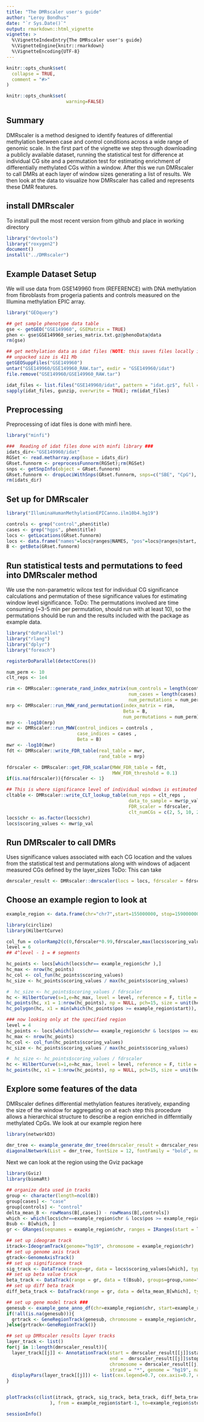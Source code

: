 ```yaml
---
title: "The DMRscaler user's guide"
author: "Leroy Bondhus"
date: "`r Sys.Date()`"
output: rmarkdown::html_vignette
vignette: >
  %\VignetteIndexEntry{The DMRscaler user's guide}
  %\VignetteEngine{knitr::rmarkdown}
  %\VignetteEncoding{UTF-8}
---
```


```r
knitr::opts_chunk$set(
  collapse = TRUE,
  comment = "#>"
)
```

```r
knitr::opts_chunk$set(
                      warning=FALSE)
```
## Summary
DMRscaler is a method designed to identify features of differential methylation between case and control conditions across a wide range of genomic scale. In the first part of the vignette we step through downloading a publicly available dataset, running the statistical test for difference at individual CG site and a permutation test for estimating enrichment of differentially methylated CGs within a window. After this we run DMRscaler to call DMRs at each layer of window sizes generating a list of results. We then look at the data to visualize how DMRscaler has called and represents these DMR features.       


## install DMRscaler 
To install pull the most recent version from github and place in working directory 
```r
library("devtools")
library("roxygen2")
document()
install("../DMRscaler")
```

## Example Dataset Setup
We will use data from GSE149960 from (REFERENCE) with DNA methylation from fibroblasts from progeria patients and controls measured on the Illumina methylation EPIC array.  
```r
library("GEOquery")
```

```r
## get sample phenotype data table 
gse <- getGEO("GSE149960", GSEMatrix = TRUE)
phen <- gse$GSE149960_series_matrix.txt.gz@phenoData@data
rm(gse)

## get methylation data as idat files (NOTE: this saves files locally in working directory, unpacked size is 411 Mb)
## unpacked size is 411 Mb  
getGEOSuppFiles("GSE149960")
untar("GSE149960/GSE149960_RAW.tar", exdir = "GSE149960/idat")
file.remove("GSE149960/GSE149960_RAW.tar")

idat_files <- list.files("GSE149960/idat", pattern = "idat.gz$", full = TRUE)
sapply(idat_files, gunzip, overwrite = TRUE); rm(idat_files)
```



##  Preprocessing
Preprocessing of idat files is done with minfi here.
```r
library("minfi")
```

```r
###  Reading of idat files done with minfi library ###
idats_dir<-"GSE149960/idat"
RGSet <- read.metharray.exp(base = idats_dir)
GRset.funnorm <- preprocessFunnorm(RGSet);rm(RGSet)
snps <- getSnpInfo(object = GRset.funnorm)
GRset.funnorm <- dropLociWithSnps(GRset.funnorm, snps=c("SBE", "CpG"), maf=0);rm(snps)
rm(idats_dir)
```


## Set up for DMRscaler
```r
library("IlluminaHumanMethylationEPICanno.ilm10b4.hg19")
```

```r
controls <- grep("control",phen$title)
cases <- grep("hgps", phen$title)
locs <- getLocations(GRset.funnorm)
locs <- data.frame("names"=locs@ranges@NAMES, "pos"=locs@ranges@start, "chr" = rep(locs@seqnames@values, locs@seqnames@lengths))
B <- getBeta(GRset.funnorm)
```


## Run statistical tests and permutations to feed into DMRscaler method
We use the non-parametric wilcox test for individual CG significance calculations and permutation of these significance values for estimating window level significance. 
ToDo: The permutations involved are time consuming (~3-5 min per permutation, should run with at least 10), so the permutations should be run and the results included with the package as example data.   
```r
library("doParallel")
library("rlang")
library("dplyr")
library("foreach")
```

```r
registerDoParallel(detectCores())

num_perm <- 10
clt_reps <- 1e4

rim <- DMRscaler::generate_rand_index_matrix(num_controls = length(controls),
                                             num_cases = length(cases),
                                             num_permutations = num_perm)
mrp <- DMRscaler::run_MWW_rand_permutation(index_matrix = rim, 
                                           Beta = B,
                                           num_permutations = num_perm)
mrp <- -log10(mrp)
mwr <- DMRscaler::run_MWW(control_indices = controls ,
                          case_indices = cases ,
                          Beta = B)
mwr <- -log10(mwr)
fdt <- DMRscaler::write_FDR_table(real_table = mwr,
                                  rand_table = mrp)

fdrscaler <- DMRscaler::get_FDR_scalar(MWW_FDR_table = fdt,
                                       MWW_FDR_threshold = 0.1)
if(is.na(fdrscaler)){fdrscaler <- 1}

## This is where significance level of individual windows is estimated by permutation 
cltable <- DMRscaler::write_CLT_lookup_table(num_reps = clt_reps ,
                                             data_to_sample = mwr$p_val,
                                             FDR_scaler = fdrscaler,
                                             clt_numCGs = c(2, 5, 10, 25, 50))
locs$chr <- as.factor(locs$chr)
locs$scoring_values <- mwr$p_val
```


## Run DMRscaler to call DMRs
Uses significance values associated with each CG location and the values from the statistical test and permutations along with windows of adjacent measured CGs defined by the layer_sizes
ToDo: This can take   
```r
dmrscaler_result <- DMRscaler::dmrscaler(locs = locs, fdrscaler = fdrscaler, cltable=cltable, layer_sizes = c(4,8,16,32,64))
```

## Choose an example region to look at
```r
example_region <- data.frame(chr="chr7",start=155000000, stop=159000000, stringsAsFactors = FALSE)
```

```r
library(circlize)
library(HilbertCurve)
```

```r
col_fun = colorRamp2(c(0,fdrscaler*0.99,fdrscaler,max(locs$scoring_values)), c("grey30", "grey60", "red", "red"))
level = 6
## 4^level - 1 = # segments

hc_points <- locs[which(locs$chr== example_region$chr ),]
hc_max <- nrow(hc_points)
hc_col <- col_fun(hc_points$scoring_values)
hc_size <- hc_points$scoring_values / max(hc_points$scoring_values)

#  hc_size <- hc_points$scoring_values / fdrscaler
hc <- HilbertCurve(s=1,e=hc_max, level = level, reference = F, title = example_region$chr)
hc_points(hc, x1 = 1:nrow(hc_points), np = NULL, pch=15, size = unit(hc_size*2, "mm"),gp = gpar(col = hc_col, fill = hc_col))
hc_polygon(hc, x1 = min(which(hc_points$pos >= example_region$start)), x2 = max(which(hc_points$pos <= example_region$stop)) )

### now looking only at the specified region
level = 4
hc_points <- locs[which(locs$chr== example_region$chr & locs$pos >= example_region$start & locs$pos <= example_region$stop ),]
hc_max <- nrow(hc_points)
hc_col <- col_fun(hc_points$scoring_values)
hc_size <- hc_points$scoring_values / max(hc_points$scoring_values)

#  hc_size <- hc_points$scoring_values / fdrscaler
hc <- HilbertCurve(s=1,e=hc_max, level = level, reference = F, title = example_region$chr)
hc_points(hc, x1 = 1:nrow(hc_points), np = NULL, pch=15, size = unit(hc_size*4, "mm"),gp = gpar(col = hc_col, fill = hc_col))
```

## Explore some features of the data
DMRscaler defines differential methylation features iteratively, expanding the size of the window for aggregating on at each step
this procedure allows a hierarchical structure to describe a region enriched in differntially methylated CpGs. We look at our example region here 
```r
library(networkD3)
```

```r
dmr_tree <- example_generate_dmr_tree(dmrscaler_result = dmrscaler_result, layer=5, chr=example_region$chr, start = example_region$start, stop = example_region$stop)
diagonalNetwork(List = dmr_tree, fontSize = 12, fontFamily = "bold", nodeStroke = "black", linkColour = "black", opacity = 1 )

```

Next we can look at the region using the Gviz package
```r
library(Gviz)
library(biomaRt)
```

```r
## organize data used in tracks
group <- character(length=ncol(B)) 
group[cases] <- "case"
group[controls] <- "control"
delta_mean_B <- rowMeans(B[,cases]) - rowMeans(B[,controls]) 
which <- which(locs$chr==example_region$chr & locs$pos >= example_region$start & locs$pos <= example_region$stop)
Bsub <- B[which, ]
gr <- GRanges(seqnames = example_region$chr, ranges = IRanges(start = locs[which,"pos"], width = 1), mcols = Bsub )

## set up ideogram track
itrack<-IdeogramTrack(genome="hg19", chromosome = example_region$chr)
## set up genome axis track
gtrack<-GenomeAxisTrack()
## set up significance track
sig_track <- DataTrack(range=gr, data = locs$scoring_values[which], type=c("p"))
## set up beta value track
beta_track <- DataTrack(range = gr, data = t(Bsub), groups=group,name="Beta", type=c("a","g","confint"))
## set up diff beta track
diff_beta_track <- DataTrack(range = gr, data = delta_mean_B[which], type=c("a","g"))

## set up gene model track ### 
genesub <- example_gene_anno_df(chr=example_region$chr, start=example_region$start, stop=example_region$stop)
if(!all(is.na(genesub))){
  grtrack <- GeneRegionTrack(genesub, chromosome = example_region$chr, start = example_region$start, stop=example_region$stop, transcriptAnnotation="symbol" ,collapseTranscripts = "meta")
}else{grtrack<-GeneRegionTrack()}

## set up DMRscaler results layer tracks
layer_track <- list()
for(j in 1:length(dmrscaler_result)){
  layer_track[[j]] <- AnnotationTrack(start = dmrscaler_result[[j]]$start_pos, 
                                      end =  dmrscaler_result[[j]]$stop_pos,
                                      chromosome = dmrscaler_result[[j]]$chr,
                                      strand = "*", genome = "hg19", name=paste("layer", j, sep = "_"))
  displayPars(layer_track[[j]]) <- list(cex.legend=0.7, cex.axis=0.7, cex.title=0.7, rotation.title=0, stackHeight = 1, shape="box")
}


plotTracks(c(list(itrack, gtrack, sig_track, beta_track, diff_beta_track, grtrack), layer_track
                ), from = example_region$start-1, to=example_region$stop+1 ) 
```


```r
sessionInfo()

```
